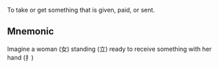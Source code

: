 To take or get something that is given, paid, or sent.

## Mnemonic

Imagine a woman (女) standing (立) ready to receive something with her hand (扌)
